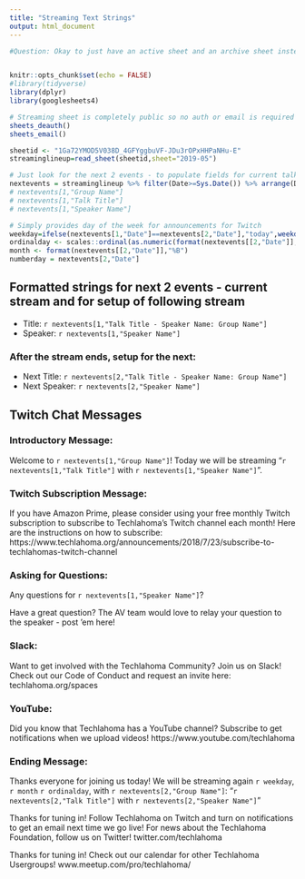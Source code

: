 ```yaml
---
title: "Streaming Text Strings"
output: html_document
---
```


```r

#Question: Okay to just have an active sheet and an archive sheet instead of one for each month?


knitr::opts_chunk$set(echo = FALSE)
#library(tidyverse)
library(dplyr)
library(googlesheets4)

# Streaming sheet is completely public so no auth or email is required
sheets_deauth()
sheets_email()

sheetid <- "1Ga72YMOD5V038D_4GFYggbuVF-JDu3rOPxHHPaNHu-E"
streaminglineup=read_sheet(sheetid,sheet="2019-05")

# Just look for the next 2 events - to populate fields for current talk and provide copy/paste material for setup of the next
nextevents = streaminglineup %>% filter(Date>=Sys.Date()) %>% arrange(Date) %>% top_n(-2,Date)
# nextevents[1,"Group Name"]
# nextevents[1,"Talk Title"]
# nextevents[1,"Speaker Name"]

# Simply provides day of the week for announcements for Twitch
weekday=ifelse(nextevents[1,"Date"]==nextevents[2,"Date"],"today",weekdays(nextevents[[2,"Date"]]))
ordinalday <- scales::ordinal(as.numeric(format(nextevents[[2,"Date"]],"%d")))
month <- format(nextevents[[2,"Date"]],"%B")
numberday = nextevents[2,"Date"]
```
## Formatted strings for next 2 events - current stream and for setup of following stream

- Title: `r nextevents[1,"Talk Title - Speaker Name: Group Name"]`
- Speaker: `r nextevents[1,"Speaker Name"]`

### After the stream ends, setup for the next:
- Next Title: `r nextevents[2,"Talk Title - Speaker Name: Group Name"]`
- Next Speaker: `r nextevents[2,"Speaker Name"]`

## Twitch Chat Messages

### Introductory Message:

Welcome to `r nextevents[1,"Group Name"]`! Today we will be streaming "`r nextevents[1,"Talk Title"]` with `r nextevents[1,"Speaker Name"]`".

### Twitch Subscription Message:

If you have Amazon Prime, please consider using your free monthly Twitch subscription to subscribe to Techlahoma's Twitch channel each month! Here are the instructions on how to subscribe: https://www.techlahoma.org/announcements/2018/7/23/subscribe-to-techlahomas-twitch-channel

### Asking for Questions:

Any questions for `r nextevents[1,"Speaker Name"]`?

Have a great question? The AV team would love to relay your question to the speaker - post 'em here!

### Slack:

Want to get involved with the Techlahoma Community? Join us on Slack! Check out our Code of Conduct and request an invite here: techlahoma.org/spaces

### YouTube:

Did you know that Techlahoma has a YouTube channel? Subscribe to get notifications when we upload videos! https://www.youtube.com/techlahoma

### Ending Message:

Thanks everyone for joining us today! We will be streaming again `r weekday`, `r month` `r ordinalday`, with `r nextevents[2,"Group Name"]`: "`r nextevents[2,"Talk Title"]` with `r nextevents[2,"Speaker Name"]`"

Thanks for tuning in! Follow Techlahoma on Twitch and turn on notifications to get an email next time we go live! For news about the Techlahoma Foundation, follow us on Twitter! twitter.com/techlahoma

Thanks for tuning in! Check out our calendar for other Techlahoma Usergroups! www.meetup.com/pro/techlahoma/
